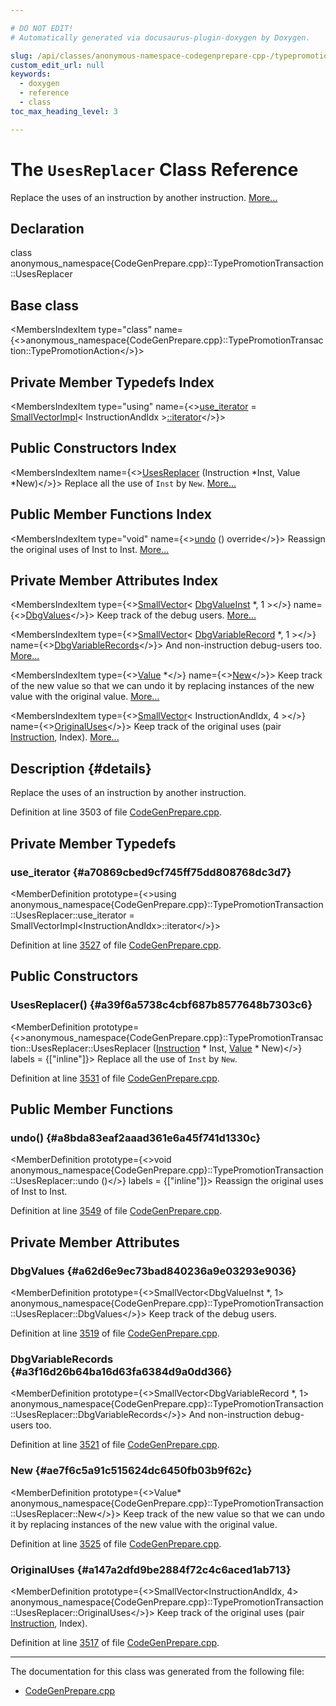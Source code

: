 ```yaml
---

# DO NOT EDIT!
# Automatically generated via docusaurus-plugin-doxygen by Doxygen.

slug: /api/classes/anonymous-namespace-codegenprepare-cpp-/typepromotiontransaction/usesreplacer
custom_edit_url: null
keywords:
  - doxygen
  - reference
  - class
toc_max_heading_level: 3

---
```





# The `UsesReplacer` Class Reference

<DoxygenPage pluginConfig={pluginConfig}>

Replace the uses of an instruction by another instruction. <a href="#details">More...</a>

## Declaration

<CodeBlock>class anonymous_namespace{CodeGenPrepare.cpp}::TypePromotionTransaction::UsesReplacer</CodeBlock>

## Base class

<MembersIndex>

<MembersIndexItem
  type="class"
  name={<>anonymous&#95;namespace&#123;CodeGenPrepare.cpp&#125;::TypePromotionTransaction::TypePromotionAction</>}>
</MembersIndexItem>

</MembersIndex>

## Private Member Typedefs Index

<MembersIndex>

<MembersIndexItem
  type="using"
  name={<><a href="#a70869cbed9cf745ff75dd808768dc3d7">use&#95;iterator</a> = <a href="/docs/api/classes/llvm/smallvectorimpl">SmallVectorImpl</a>&lt; InstructionAndIdx &gt;<a href="/docs/api/classes/llvm/iplist">::iterator</a></>}>
</MembersIndexItem>

</MembersIndex>

## Public Constructors Index

<MembersIndex>

<MembersIndexItem
  name={<><a href="#a39f6a5738c4cbf687b8577648b7303c6">UsesReplacer</a> (Instruction &#42;Inst, Value &#42;New)</>}>
Replace all the use of <code>Inst</code> by <code>New</code>. <a href="#a39f6a5738c4cbf687b8577648b7303c6">More...</a>
</MembersIndexItem>

</MembersIndex>

## Public Member Functions Index

<MembersIndex>

<MembersIndexItem
  type="void"
  name={<><a href="#a8bda83eaf2aaad361e6a45f741d1330c">undo</a> () override</>}>
Reassign the original uses of Inst to Inst. <a href="#a8bda83eaf2aaad361e6a45f741d1330c">More...</a>
</MembersIndexItem>

</MembersIndex>

## Private Member Attributes Index

<MembersIndex>

<MembersIndexItem
  type={<><a href="/docs/api/classes/llvm/smallvector">SmallVector</a>&lt; <a href="/docs/api/classes/llvm/dbgvalueinst">DbgValueInst</a> &#42;, 1 &gt;</>}
  name={<><a href="#a62d6e9ec73bad840236a9e03293e9036">DbgValues</a></>}>
Keep track of the debug users. <a href="#a62d6e9ec73bad840236a9e03293e9036">More...</a>
</MembersIndexItem>

<MembersIndexItem
  type={<><a href="/docs/api/classes/llvm/smallvector">SmallVector</a>&lt; <a href="/docs/api/classes/llvm/dbgvariablerecord">DbgVariableRecord</a> &#42;, 1 &gt;</>}
  name={<><a href="#a3f16d26b64ba16d63fa6384d9a0dd366">DbgVariableRecords</a></>}>
And non-instruction debug-users too. <a href="#a3f16d26b64ba16d63fa6384d9a0dd366">More...</a>
</MembersIndexItem>

<MembersIndexItem
  type={<><a href="/docs/api/classes/llvm/value">Value</a> &#42;</>}
  name={<><a href="#ae7f6c5a91c515624dc6450fb03b9f62c">New</a></>}>
Keep track of the new value so that we can undo it by replacing instances of the new value with the original value. <a href="#ae7f6c5a91c515624dc6450fb03b9f62c">More...</a>
</MembersIndexItem>

<MembersIndexItem
  type={<><a href="/docs/api/classes/llvm/smallvector">SmallVector</a>&lt; InstructionAndIdx, 4 &gt;</>}
  name={<><a href="#a147a2dfd9be2884f72c4c6aced1ab713">OriginalUses</a></>}>
Keep track of the original uses (pair <a href="/docs/api/classes/llvm/instruction">Instruction</a>, Index). <a href="#a147a2dfd9be2884f72c4c6aced1ab713">More...</a>
</MembersIndexItem>

</MembersIndex>

## Description {#details}

Replace the uses of an instruction by another instruction.

Definition at line 3503 of file <a href="/docs/api/files/lib/lib/codegen/codegenprepare-cpp">CodeGenPrepare.cpp</a>.

<SectionDefinition>

## Private Member Typedefs

### use&#95;iterator {#a70869cbed9cf745ff75dd808768dc3d7}

<MemberDefinition
  prototype={<>using anonymous&#95;namespace&#123;CodeGenPrepare.cpp&#125;::TypePromotionTransaction::UsesReplacer::use&#95;iterator =  SmallVectorImpl&lt;InstructionAndIdx&gt;::iterator</>}>

Definition at line <a href="/docs/api/files/lib/lib/codegen/codegenprepare-cpp/#l03527">3527</a> of file <a href="/docs/api/files/lib/lib/codegen/codegenprepare-cpp">CodeGenPrepare.cpp</a>.
</MemberDefinition>

</SectionDefinition>

<SectionDefinition>

## Public Constructors

### UsesReplacer() {#a39f6a5738c4cbf687b8577648b7303c6}

<MemberDefinition
  prototype={<>anonymous&#95;namespace&#123;CodeGenPrepare.cpp&#125;::TypePromotionTransaction::UsesReplacer::UsesReplacer (<a href="/docs/api/classes/llvm/instruction">Instruction</a> &#42; Inst, <a href="/docs/api/classes/llvm/value">Value</a> &#42; New)</>}
  labels = {["inline"]}>
Replace all the use of <code>Inst</code> by <code>New</code>.

Definition at line <a href="/docs/api/files/lib/lib/codegen/codegenprepare-cpp/#l03531">3531</a> of file <a href="/docs/api/files/lib/lib/codegen/codegenprepare-cpp">CodeGenPrepare.cpp</a>.
</MemberDefinition>

</SectionDefinition>

<SectionDefinition>

## Public Member Functions

### undo() {#a8bda83eaf2aaad361e6a45f741d1330c}

<MemberDefinition
  prototype={<>void anonymous&#95;namespace&#123;CodeGenPrepare.cpp&#125;::TypePromotionTransaction::UsesReplacer::undo ()</>}
  labels = {["inline"]}>
Reassign the original uses of Inst to Inst.

Definition at line <a href="/docs/api/files/lib/lib/codegen/codegenprepare-cpp/#l03549">3549</a> of file <a href="/docs/api/files/lib/lib/codegen/codegenprepare-cpp">CodeGenPrepare.cpp</a>.
</MemberDefinition>

</SectionDefinition>

<SectionDefinition>

## Private Member Attributes

### DbgValues {#a62d6e9ec73bad840236a9e03293e9036}

<MemberDefinition
  prototype={<>SmallVector&lt;DbgValueInst &#42;, 1&gt; anonymous&#95;namespace&#123;CodeGenPrepare.cpp&#125;::TypePromotionTransaction::UsesReplacer::DbgValues</>}>
Keep track of the debug users.

Definition at line <a href="/docs/api/files/lib/lib/codegen/codegenprepare-cpp/#l03519">3519</a> of file <a href="/docs/api/files/lib/lib/codegen/codegenprepare-cpp">CodeGenPrepare.cpp</a>.
</MemberDefinition>

### DbgVariableRecords {#a3f16d26b64ba16d63fa6384d9a0dd366}

<MemberDefinition
  prototype={<>SmallVector&lt;DbgVariableRecord &#42;, 1&gt; anonymous&#95;namespace&#123;CodeGenPrepare.cpp&#125;::TypePromotionTransaction::UsesReplacer::DbgVariableRecords</>}>
And non-instruction debug-users too.

Definition at line <a href="/docs/api/files/lib/lib/codegen/codegenprepare-cpp/#l03521">3521</a> of file <a href="/docs/api/files/lib/lib/codegen/codegenprepare-cpp">CodeGenPrepare.cpp</a>.
</MemberDefinition>

### New {#ae7f6c5a91c515624dc6450fb03b9f62c}

<MemberDefinition
  prototype={<>Value&#42; anonymous&#95;namespace&#123;CodeGenPrepare.cpp&#125;::TypePromotionTransaction::UsesReplacer::New</>}>
Keep track of the new value so that we can undo it by replacing instances of the new value with the original value.

Definition at line <a href="/docs/api/files/lib/lib/codegen/codegenprepare-cpp/#l03525">3525</a> of file <a href="/docs/api/files/lib/lib/codegen/codegenprepare-cpp">CodeGenPrepare.cpp</a>.
</MemberDefinition>

### OriginalUses {#a147a2dfd9be2884f72c4c6aced1ab713}

<MemberDefinition
  prototype={<>SmallVector&lt;InstructionAndIdx, 4&gt; anonymous&#95;namespace&#123;CodeGenPrepare.cpp&#125;::TypePromotionTransaction::UsesReplacer::OriginalUses</>}>
Keep track of the original uses (pair <a href="/docs/api/classes/llvm/instruction">Instruction</a>, Index).

Definition at line <a href="/docs/api/files/lib/lib/codegen/codegenprepare-cpp/#l03517">3517</a> of file <a href="/docs/api/files/lib/lib/codegen/codegenprepare-cpp">CodeGenPrepare.cpp</a>.
</MemberDefinition>

</SectionDefinition>

<hr/>

The documentation for this class was generated from the following file:

<ul>
<li><a href="/docs/api/files/lib/lib/codegen/codegenprepare-cpp">CodeGenPrepare.cpp</a></li>
</ul>

</DoxygenPage>
